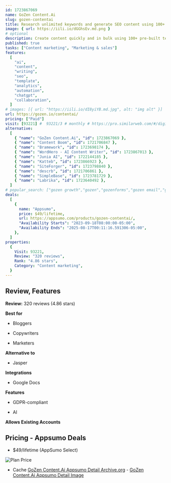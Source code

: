 ```yaml
---
id: 1723867069
name: GoZen Content.Ai
slug: gozen-contentai
title: Research unlimited keywords and generate SEO content using 100+ AI-powered templates
image: { url: https://iili.io/dGGhsEv.md.png }
# optional
description: Create content quickly and in bulk using 100+ pre-built templates and the convenient Chrome extensionUse AI to research SEO keywords and topics, write copy, and generate content for any platform in 12 languages
published: true
tasks: ["Content marketing", "Marketing & sales"]
features:
  [
    "ai",
    "content",
    "writing",
    "seo",
    "template",
    "analytics",
    "automation",
    "chatgpt",
    "collaboration",
  ]
# images: [{ url: "https://iili.io/dI8yiYB.md.jpg", alt: "img alt" }]
url: https://gozen.io/contentai/
pricing: ["Paid"]
visit: [93221] #  93221/3 # monthly # https://pro.similarweb.com/#/digitalsuite/websiteanalysis/home
alternative:
  [
    { "name": "GoZen Content.Ai", "id": 1723867069 },
    { "name": "Content Boom", "id": 1721706847 },
    { "name": "Bramework", "id": 1723698174 },
    { "name": "WordHero - AI Content Writer", "id": 1723867013 },
    { "name": "Junia AI", "id": 1722144185 },
    { "name": "Katteb", "id": 1723866923 },
    { "name": "SiteForger", "id": 1723798840 },
    { "name": "descrb", "id": 1721706861 },
    { "name": "SimpleBase", "id": 1723781729 },
    { "name": "Labrika", "id": 1723640492 },
  ]
# popular_search: ["gozen growth","gozen","gozenforms","gozen email","gozem forms","grid.upgrade"]
deals:
  [
    {
      name: "Appsumo",
      price: $49/lifetime,
      url: https://appsumo.com/products/gozen-contentai/,
      "Availability Starts": "2023-09-18T08:00:00-05:00",
      "Availability Ends": "2025-08-17T00:11:16.591306-05:00",
    },
  ]
properties:
  {
    Visit: 93221,
    Review: "320 reviews",
    Rank: "4.86 stars",
    Category: "Content marketing",
  }
---
```


## Review, Features

**Review:** 320 reviews (4.86 stars)

**Best for**

- Bloggers

- Copywriters

- Marketers

**Alternative to**

- Jasper

**Integrations**

- Google Docs

**Features**

- GDPR-compliant

- AI

**Allows Existing Accounts**

## Pricing - Appsumo Deals

- $49/lifetime (AppSumo Select)

<Img src="https://iili.io/dGV2cuf.png" alt="Plan Price" />

- Cache [GoZen Content.Ai Appsumo Detail Archive.org](https://web.archive.org/web/*/https://appsumo.com/products/gozen-contentai/) - [GoZen Content.Ai Appsumo Detail Image](https://iili.io/dGV2jyb.png)
